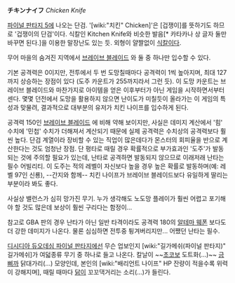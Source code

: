 '''チキンナイフ''' ''Chicken Knife''

[[파이널 판타지 5]]에 나오는 단검. '[wiki:"치킨" Chicken]'은 [겁쟁이]를 뜻하기도 하므로 '겁쟁이의 단검'이다. 식칼인 Kitchen Knife와 비슷한 발음[* 카타카나 상 글자 둘만 바꾸면 된다.]을 이용한 말장난도 있는 듯. 외형이 얄짤없이 [[식칼]]이다.

무어 마을의 숨겨진 지역에서 [[브레이브 블레이드]] 와 둘 중 하나만 입수할 수 있다.

기본 공격력은 0이지만, 전투에서 두 번 도망칠때마다 공격력이 1씩 높아지며, 최대 127까지 상승하는 장점이 있다 (도주 카운트가 255까지라서 그런 듯). 이 도망 카운트는 브레이브 블레이드와 마찬가지로 아이템을 얻은 이후부터가 아닌 게임을 시작하면서부터 센다. 몇몇 던전에서 도망을 활용하지 않으면 난이도가 미칠듯이 올라가는 이 게임의 특성과 맞물려, 결과적으로 대부분의 유저가 치킨 나이프를 입수하게 된다.

공격력 150인 [[브레이브 블레이드]] 에 비해 약해 보이지만, 사실은 데미지 계산에서 '힘' 수치에 '민첩' 수치가 더해져서 계산되기 때문에 실제 공격력은 수치상의 공격력보다 훨씬 높다. 단검 계열이라 장비할 수 있는 직업이 많은데다가 몬스터의 회피율을 반으로 계산한다는 것도 엄청난 장점. 단 평타로 때릴 경우 확률적으로 부가효과인 '도주'가 발동되는 것에 주의할 필요가 있는데, 난타로 공격하면 발동되지 않으므로 이래저래 난타는 필수 어빌리티. 이 도주는 적의 레벨이 자신보다 높을 경우 높은 확률로 발동하며(예: 레벨 97인 신룡), --간지와 함께-- 치킨 나이프가 브레이브 블레이드보다 유일하게 딸리는 부분이라 봐도 좋다. 

사실상 밸런스가 심히 망가진 무기. 누가 생각해도 노도망 플레이가 훨씬 어렵고 포기해야 할 것도 많은데 보상이 훨씬 구리다는 함정이...

참고로 GBA 판의 경우 난타가 아닌 일반 타격이라도 공격력 180의 [[알테마 웨폰]] 보다도 더 강한 데미지가 나온다. 물론 심심하면 전투중 튕겨버리지만... 어쨌던 난타는 필수.

[[디시디아 듀오데심 파이널 판타지]]에선 무슨 업보인지 [wiki:"길가메쉬(파이널 판타지)" 길가메쉬]가 여덟종류 무기 중 하나로 들고 나온다. 칼날이 ~~[[초코보]] 도트화(...)~~ [[금삐까]] 닭대가리(...) 모양인데, 본인의 [wiki:"배리언트 나이프" HP 잔량이 적을수록 위력이 강해지며], 때릴 때마다 [[닭]]이 꼬꼬댁거리는 소리(...)가 들린다.
